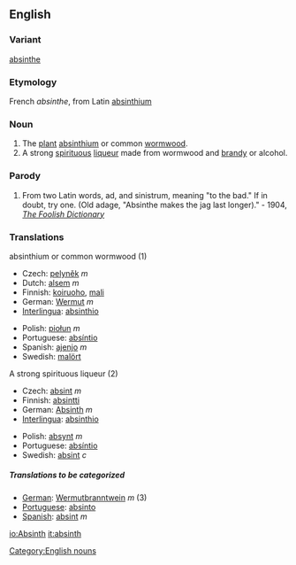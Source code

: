 ==English==
===Variant===
[[absinthe]]
===Etymology===
French ''absinthe'', from Latin [[Absinthium|absinthium]]

===Noun===
#The [[plant]] [[absinthium]] or common [[wormwood]].
#A strong [[spirituous]] [[liqueur]] made from wormwood and [[brandy]] or alcohol.
===Parody===
#From two Latin words, ad, and sinistrum, meaning "to the bad."  If in doubt, try one.  (Old adage, "Absinthe makes the jag last longer)." - 1904, ''[[The Foolish Dictionary]]''

===Translations===
;absinthium or common wormwood (1)
{{top}}
*Czech: [[pelyněk]] ''m''
*Dutch: [[alsem]] ''m''
*Finnish: [[koiruoho]], [[mali]]
*German: [[Wermut]] ''m''
*[[Interlingua]]: [[absinthio]]
{{mid}}
*Polish: [[piołun]] ''m''
*Portuguese: [[absíntio]]
*Spanish: [[ajenjo]] ''m''
*Swedish: [[malört]] {{c}}
{{bottom}}

;A strong spirituous liqueur (2)
{{top}}
*Czech: [[absint]] ''m''
*Finnish: [[absintti]]
*German: [[Absinth]] ''m''
*[[Interlingua]]: [[absinthio]]
{{mid}}
*Polish: [[absynt]] ''m''
*Portuguese: [[absíntio]]
*Swedish: [[absint]] ''c''
{{bottom}}

=====Translations to be categorized=====
{{checktrans}}
*[[German]]: [[Wermutbranntwein]] ''m'' (3)
*[[Portuguese]]: [[absinto]]
*[[Spanish]]:  [[absint]] ''m''

[[Category:English nouns]]

[[io:Absinth]]
[[it:absinth]]